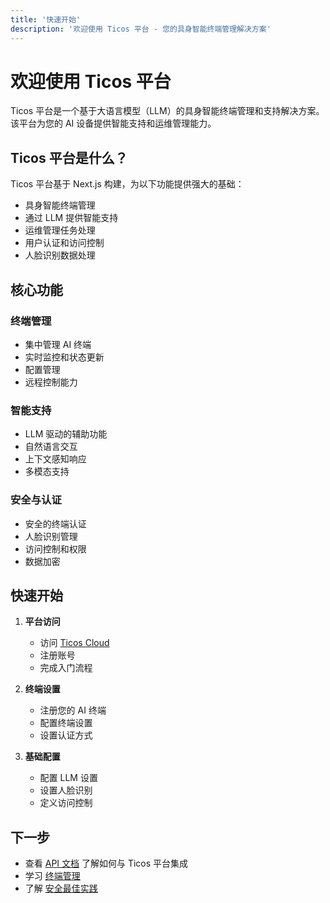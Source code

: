 ```yaml
---
title: '快速开始'
description: '欢迎使用 Ticos 平台 - 您的具身智能终端管理解决方案'
---
```


# 欢迎使用 Ticos 平台

Ticos 平台是一个基于大语言模型（LLM）的具身智能终端管理和支持解决方案。该平台为您的 AI 设备提供智能支持和运维管理能力。

## Ticos 平台是什么？

Ticos 平台基于 Next.js 构建，为以下功能提供强大的基础：

- 具身智能终端管理
- 通过 LLM 提供智能支持
- 运维管理任务处理
- 用户认证和访问控制
- 人脸识别数据处理

## 核心功能

### 终端管理

- 集中管理 AI 终端
- 实时监控和状态更新
- 配置管理
- 远程控制能力

### 智能支持

- LLM 驱动的辅助功能
- 自然语言交互
- 上下文感知响应
- 多模态支持

### 安全与认证

- 安全的终端认证
- 人脸识别管理
- 访问控制和权限
- 数据加密

## 快速开始

1. **平台访问**

   - 访问 [Ticos Cloud](https://cloud.ticos.ai)
   - 注册账号
   - 完成入门流程

2. **终端设置**

   - 注册您的 AI 终端
   - 配置终端设置
   - 设置认证方式

3. **基础配置**
   - 配置 LLM 设置
   - 设置人脸识别
   - 定义访问控制

## 下一步

- 查看 [API 文档](/cn/api) 了解如何与 Ticos 平台集成
- 学习 [终端管理](/cn/terminal-management)
- 了解 [安全最佳实践](/cn/security)
